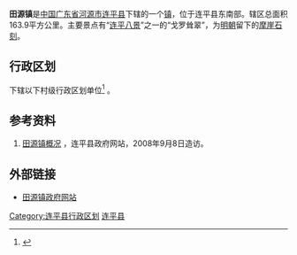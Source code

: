{{中国乡级行政区|44/16/23/108/000}}
'''田源镇'''是[[中华人民共和国|中国]][[广东省|广东省]][[河源市|河源市]][[连平县|连平县]]下辖的一个[[镇|镇]]，位于连平县东南部。辖区总面积163.9平方公里。主要景点有“[[连平八景|连平八景]]”之一的“戈罗耸翠”，为[[明朝|明朝]]留下的[[摩崖石刻|摩崖石刻]]。

== 行政区划 ==
{{PAGENAMEBASE}}下辖以下村级行政区划单位<ref>{{PRC admin/ref sgc|44/16/23/108/000}}</ref>
{{PRC admin/children|44/16/23/108/000}}。

==参考资料==
#[http://www.lianping.gov.cn/lianping/town/tianyuan.htm 田源镇概况] {{Wayback|url=http://www.lianping.gov.cn/lianping/town/tianyuan.htm |date=20080625051037 }}，连平县政府网站，2008年9月8日造访。
{{reflist}}

==外部链接==
*[https://web.archive.org/web/20090409230753/http://lianping.gdsq.cn/bws/site/16/index.jsp 田源镇政府网站]

{{GD-stub}}
{{PRC admin/navcat|44/16/23/108/000}}

[[Category:连平县行政区划|Category:连平县行政区划]]
[[Category:河源建制镇|连平县]]